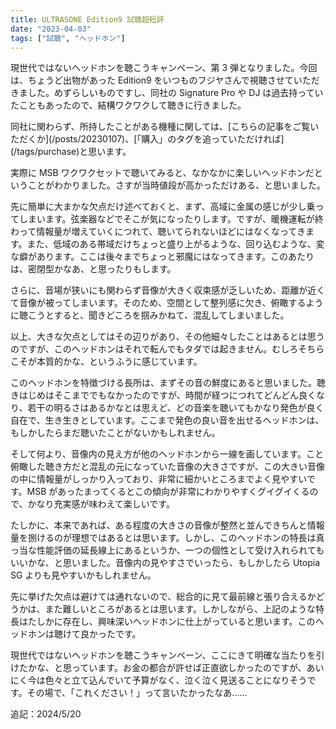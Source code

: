 ```yaml
---
title: ULTRASONE Edition9 試聴超短評
date: "2023-04-03"
tags: ["試聴", "ヘッドホン"]
---
```


現世代ではないヘッドホンを聴こうキャンペーン、第 3 弾となりました。今回は、ちょうど出物があった Edition9 をいつものフジヤさんで視聴させていただきました。めずらしいものですし、同社の Signature Pro や DJ は過去持っていたこともあったので、結構ワクワクして聴きに行きました。

<Info>
  同社に関わらず、所持したことがある機種に関しては、[こちらの記事をご覧いただくか](/posts/20230107)、[「購入」のタグを追っていただければ](/tags/purchase)と思います。
</Info>

実際に MSB ワクワクセットで聴いてみると、なかなかに楽しいヘッドホンだということがわかりました。さすが当時値段が高かっただけある、と思いました。

先に簡単に大まかな欠点だけ述べておくと、まず、高域に金属の感じが少し乗ってしまいます。弦楽器などでそこが気になったりします。ですが、暖機運転が終わって情報量が増えていくにつれて、聴いてられないほどにはなくなってきます。また、低域のある帯域だけちょっと盛り上がるような、回り込むような、変な癖があります。ここは後々までちょっと邪魔にはなってきます。このあたりは、密閉型かなあ、と思ったりもします。

さらに、音場が狭いにも関わらず音像が大きく収束感が乏しいため、距離が近くて音像が被ってしまいます。そのため、空間として整列感に欠き、俯瞰するように聴こうとすると、聞きどころを掴みかねて、混乱してしまいました。

以上、大きな欠点としてはその辺りがあり、その他細々したことはあるとは思うのですが、このヘッドホンはそれで転んでもタダでは起きません。むしろそちらこそが本質的かな、というふうに感じています。

このヘッドホンを特徴づける長所は、まずその音の鮮度にあると思いました。聴きはじめはそこまででもなかったのですが、時間が経つにつれてどんどん良くなり、若干の明るさはあるかなとは思えど、どの音楽を聴いてもかなり発色が良く自在で、生き生きとしています。ここまで発色の良い音を出せるヘッドホンは、もしかしたらまだ聴いたことがないかもしれません。

そして何より、音像内の見え方が他のヘッドホンから一線を画しています。こと俯瞰した聴き方だと混乱の元になっていた音像の大きさですが、この大きい音像の中に情報量がしっかり入っており、非常に細かいところまでよく見やすいです。MSB があったまってくるとこの傾向が非常にわかりやすくグイグイくるので、かなり充実感が味わえて楽しいです。

たしかに、本来であれば、ある程度の大きさの音像が整然と並んできちんと情報量を捌けるのが理想ではあるとは思います。しかし、このヘッドホンの特長は真っ当な性能評価の延長線上にあるというか、一つの個性として受け入れられてもいいかな、と思いました。音像内の見やすさでいったら、もしかしたら Utopia SG よりも見やすいかもしれません。

先に挙げた欠点は避けては通れないので、総合的に見て最前線と張り合えるかどうかは、また難しいところがあるとは思います。しかしながら、上記のような特長はたしかに存在し、興味深いヘッドホンに仕上がっていると思います。このヘッドホンは聴けて良かったです。

現世代ではないヘッドホンを聴こうキャンペーン、ここにきて明確な当たりを引けたかな、と思っています。お金の都合が許せば正直欲しかったのですが、あいにく今は色々と立て込んでいて予算がなく、泣く泣く見送ることになりそうです。その場で、「これください！」って言いたかったなあ……

<Postscript>追記：2024/5/20</Postscript>
